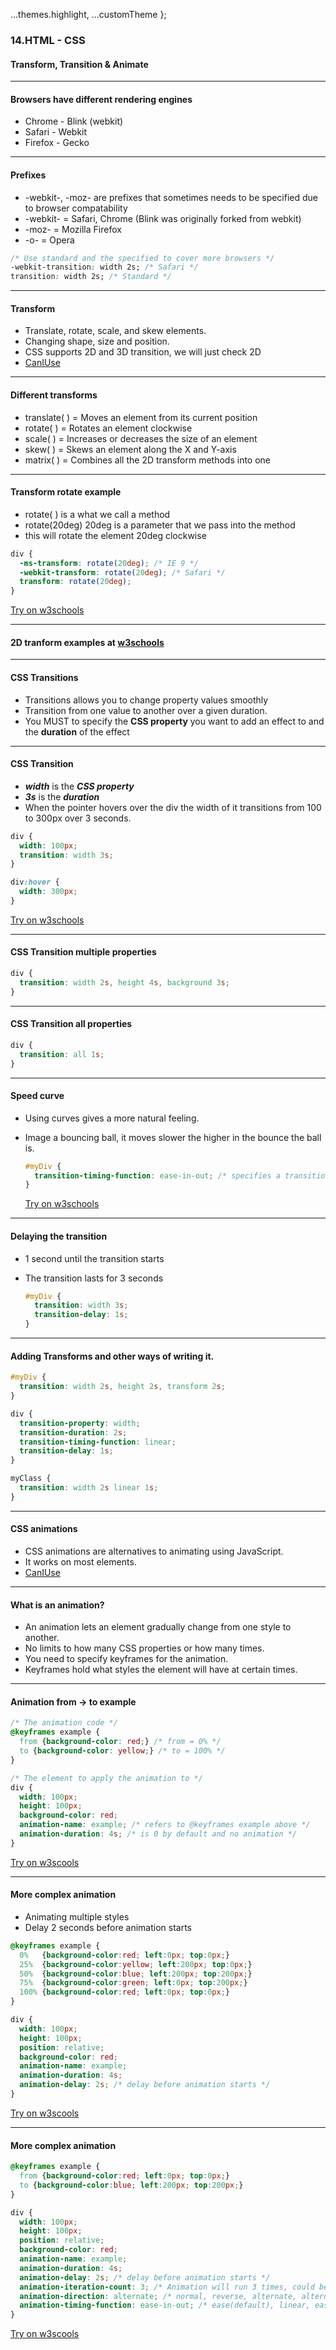 
  ...themes.highlight,
  ...customTheme
};



### 14.HTML - CSS
#### Transform, Transition & Animate


---

#### Browsers have different rendering engines

* Chrome - Blink (webkit) 
* Safari - Webkit
* Firefox - Gecko



---

#### Prefixes
* -webkit-, -moz- are prefixes that sometimes needs to be specified due to browser compatability
* -webkit- = Safari, Chrome (Blink was originally forked from webkit)
* -moz- = Mozilla Firefox
* -o- = Opera

```CSS
/* Use standard and the specified to cover more browsers */
-webkit-transition: width 2s; /* Safari */
transition: width 2s; /* Standard */
```



---

#### Transform

* Translate, rotate, scale, and skew elements.
* Changing shape, size and position.
* CSS supports 2D and 3D transition, we will just check 2D
* <a href="https://caniuse.com/#search=2d%20transform">CanIUse</a>



---

#### Different transforms

* translate( ) = Moves an element from its current position
* rotate( ) = Rotates an element clockwise
* scale( ) = Increases or decreases the size of an element
* skew( ) = Skews an element along the X and Y-axis
* matrix( ) = Combines all the 2D transform methods into one



---

####  Transform rotate example
* rotate( ) is a what we call a method
* rotate(20deg) 20deg is a parameter that we pass into the method
* this will rotate the element 20deg clockwise

```CSS
div {
  -ms-transform: rotate(20deg); /* IE 9 */
  -webkit-transform: rotate(20deg); /* Safari */
  transform: rotate(20deg);
}
```
[Try on w3schools](https://www.w3schools.com/css/tryit.asp?filename=trycss3_transform_rotate)



---

#### 2D tranform examples at <a href="https://www.w3schools.com/css/css3_2dtransforms.asp" target="_blank">w3schools</a>


---

#### CSS Transitions

* Transitions allows you to change property values smoothly
* Transition from one value to another over a given duration.
* You MUST to specify the <b>CSS property</b> you want to add an effect to and the <b>duration</b> of the effect



---

####  CSS Transition
* ***width*** is the ***CSS property***
* ***3s*** is the ***duration***
* When the pointer hovers over the div the width of it transitions from 100 to 300px over 3 seconds.

```CSS
div {
  width: 100px;
  transition: width 3s;
}

div:hover {
  width: 300px;
}
```
[Try on w3schools](https://www.w3schools.com/css/tryit.asp?filename=trycss3_transition1)



---

####  CSS Transition multiple properties

```CSS
div {
  transition: width 2s, height 4s, background 3s;
}
```



---

####  CSS Transition all properties

```CSS
div {
  transition: all 1s;
}
```



---

####  Speed curve
* Using curves gives a more natural feeling.
* Image a bouncing ball, it moves slower the higher in the bounce the ball is.

  ```CSS
  #myDiv {
    transition-timing-function: ease-in-out; /* specifies a transition effect with a slow start and end */
  }
  ```
  [Try on w3schools](https://www.w3schools.com/css/tryit.asp?filename=trycss3_transition_speed)



---

####  Delaying the transition
* 1 second until the transition starts
* The transition lasts for 3 seconds

  ```CSS
  #myDiv {
    transition: width 3s;
    transition-delay: 1s;
  }
  ```



---

####  Adding Transforms and other ways of writing it.

```CSS
#myDiv {
  transition: width 2s, height 2s, transform 2s;
}

div {
  transition-property: width;
  transition-duration: 2s;
  transition-timing-function: linear;
  transition-delay: 1s;
}

myClass {
  transition: width 2s linear 1s;
}

```



---

#### CSS animations 

* CSS animations are alternatives to animating using JavaScript.
* It works on most elements.
* <a href="https://caniuse.com/#search=css%20animations">CanIUse</a>



---

#### What is an animation?

* An animation lets an element gradually change from one style to another.
* No limits to how many CSS properties or how many times.
* You need to specify keyframes for the animation.
* Keyframes hold what styles the element will have at certain times.



---

####  Animation from -> to example

```CSS
/* The animation code */
@keyframes example {
  from {background-color: red;} /* from = 0% */
  to {background-color: yellow;} /* to = 100% */
}

/* The element to apply the animation to */
div {
  width: 100px;
  height: 100px;
  background-color: red;
  animation-name: example; /* refers to @keyframes example above */
  animation-duration: 4s; /* is 0 by default and no animation */
}
```
[Try on w3scools](https://www.w3schools.com/css/tryit.asp?filename=trycss3_animation1)



---

####  More complex animation

* Animating multiple styles
* Delay 2 seconds before animation starts

```CSS
@keyframes example {
  0%   {background-color:red; left:0px; top:0px;}
  25%  {background-color:yellow; left:200px; top:0px;}
  50%  {background-color:blue; left:200px; top:200px;}
  75%  {background-color:green; left:0px; top:200px;}
  100% {background-color:red; left:0px; top:0px;}
}

div {
  width: 100px;
  height: 100px;
  position: relative;
  background-color: red;
  animation-name: example;
  animation-duration: 4s;
  animation-delay: 2s; /* delay before animation starts */
}
```
[Try on w3scools](https://www.w3schools.com/css/tryit.asp?filename=trycss3_animation2)



---

####  More complex animation

```CSS
@keyframes example {
  from {background-color:red; left:0px; top:0px;}
  to {background-color:blue; left:200px; top:200px;}
}

div {
  width: 100px;
  height: 100px;
  position: relative;
  background-color: red;
  animation-name: example;
  animation-duration: 4s;
  animation-delay: 2s; /* delay before animation starts */
  animation-iteration-count: 3; /* Animation will run 3 times, could be set to inifinite */
  animation-direction: alternate; /* normal, reverse, alternate, alternate-revers */
  animation-timing-function: ease-in-out; /* ease(default), linear, ease-in, ease-out, ease-in-out, cubic-bezier */
}
```
[Try on w3scools](https://www.w3schools.com/css/tryit.asp?filename=trycss3_animation_speed)

